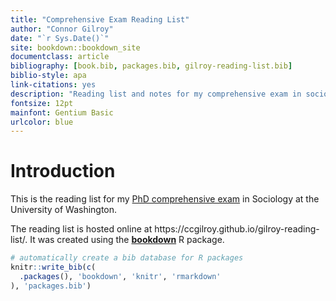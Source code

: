 ```yaml
--- 
title: "Comprehensive Exam Reading List"
author: "Connor Gilroy"
date: "`r Sys.Date()`"
site: bookdown::bookdown_site
documentclass: article
bibliography: [book.bib, packages.bib, gilroy-reading-list.bib]
biblio-style: apa
link-citations: yes
description: "Reading list and notes for my comprehensive exam in sociology at the University of Washington."
fontsize: 12pt
mainfont: Gentium Basic
urlcolor: blue
---
```


# Introduction {-}

This is the reading list for my [PhD comprehensive exam](https://soc.washington.edu/phd-comprehensive-exam) in Sociology at the University of Washington. 

The reading list is hosted online at https://ccgilroy.github.io/gilroy-reading-list/. It was created using the [**bookdown**](https://bookdown.org/) R package.

```r
# automatically create a bib database for R packages
knitr::write_bib(c(
  .packages(), 'bookdown', 'knitr', 'rmarkdown'
), 'packages.bib')
```
